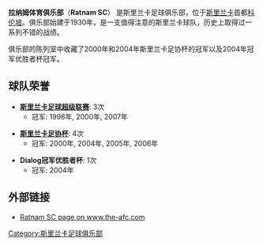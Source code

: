 {{Football club infobox |
  clubname = 拉納姆 |
  image = |
  fullname = 拉纳姆体育俱乐部|
  nickname = |
  founded  = 1930年|
  ground   = [[蘇加沙達薩體育場|蘇加沙達薩體育場]]<br>[[斯里兰卡|斯里兰卡]], [[科伦坡|科伦坡]]|
  capacity = 25,000|
  chairman = |
  manager = |
  league   = [[斯里兰卡足球超级联赛|斯里兰卡足球超级联赛]] |
  season   = 2006/07 |
  position = |
  pattern_la1=|pattern_b1=_unknown|pattern_ra1=|
  leftarm1=FFFFFF|body1=FFFFFF|rightarm1=FFFFFF|shorts1=FFFFFF|socks1=FFFFFF|
  pattern_la2=|pattern_b2=_unknown|pattern_ra2=|
  leftarm2=FFFFFF|body2=FFFFFF|rightarm2=FFFFFF|shorts2=FFFFFF|socks2=FFFFFF|
}}

'''拉纳姆体育俱乐部'''（'''Ratnam SC'''） 是斯里兰卡足球俱乐部，位于[[斯里兰卡|斯里兰卡]]首都[[科伦坡|科伦坡]]。俱乐部始建于1930年，是一支值得注意的斯里兰卡球队，历史上取得过一系列不错的战绩。

俱乐部的陈列室中收藏了2000年和2004年斯里兰卡足协杯的冠军以及2004年冠军优胜者杯冠军。

== 球队荣誉 ==
*'''[[斯里兰卡足球超级联赛|斯里兰卡足球超级联赛]]''': 3次
**冠军: 1998年, 2000年, 2007年

*'''[[斯里兰卡足协杯|斯里兰卡足协杯]]''': 4次
**冠军: 2000年, 2004年, 2005年, 2006年

*'''Dialog冠军优胜者杯''': 1次
**冠军: 2004年

== 外部链接  ==
*[http://www.the-afc.com/english/competitions/presidentCup/2007/team/default.asp?tID=310 Ratnam SC page on www.the-afc.com] {{Wayback|url=http://www.the-afc.com/english/competitions/presidentCup/2007/team/default.asp?tID=310 |date=20070930235351 }}

{{fb start}}
{{AFC President's Cup}}
{{fb end}}

[[Category:斯里兰卡足球俱乐部|Category:斯里兰卡足球俱乐部]]